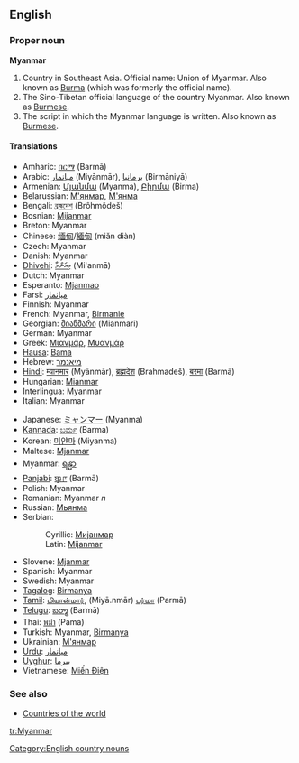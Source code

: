 ==English==

===Proper noun===
'''Myanmar'''

# Country in Southeast Asia. Official name: Union of Myanmar. Also known as [[Burma]] (which was formerly the official name).
# The Sino-Tibetan official language of the country Myanmar. Also known as [[Burmese]].
# The script in which the Myanmar language is written. Also known as [[Burmese]].

====Translations====
{{top}}
*Amharic: [[በርማ]] (Barmā)
*Arabic: [[ميانمار]] (Miyānmār), [[برمانيا]] (Birmāniyā)
*Armenian: [[Մյանմա]] (Myanma), [[Բիրմա]] (Birma)
*Belarussian: [[М'янмар]], [[М'янма]]
*Bengali: [[ব্রহ্মদেশ]] (Brôhmôdeš)
*Bosnian: [[Mijanmar]] {{m}}
*Breton: Myanmar
*Chinese: [[缅甸]]/[[緬甸]] (miǎn diàn)
*Czech: Myanmar
*Danish: Myanmar
*[[Dhivehi]]: [[މިއަންމާ]] (Mi'anmā)
*Dutch: Myanmar
*Esperanto: [[Mjanmao]]
*Farsi: [[میانمار]]
*Finnish: Myanmar
*French: Myanmar, [[Birmanie]]
*Georgian: [[მიანმარი]] (Mianmari)
*German: Myanmar
*Greek: [[Μιανμάρ]], [[Μυανμάρ]]
*[[Hausa]]: [[Bama]]
*Hebrew: [[מיאנמר]]
*[[Hindi]]: [[म्यानमार]] (Myānmār), [[ब्रह्मदेश]] (Brahmadeš), [[बरमा]] (Barmā)
*Hungarian: [[Mianmar]]
*Interlingua: Myanmar
*Italian: Myanmar
{{mid}}
*Japanese: [[ミャンマー]] (Myanma)
*[[Kannada]]: [[ಬರ್ಮ]] (Barma)
*Korean: [[미얀마]] (Miyanma)
*Maltese: [[Mjanmar]]
*Myanmar: [[ရန္မာ]]
*[[Panjabi]]: [[ਬਰ੍ਮਾ]] (Barmā)
*Polish: Myanmar
*Romanian: Myanmar ''n''
*Russian: [[Мьянма]]
*Serbian:
*:Cyrillic: [[Мијанмар]] {{m}}
*:Latin: [[Mijanmar#Serbian|Mijanmar]] {{m}}
*Slovene: [[Mjanmar]]
*Spanish: Myanmar
*Swedish: Myanmar
*[[Tagalog]]: [[Birmanya]]
*[[Tamil]]: [[மியான்மார்]], (Miyā.nmār) [[பர்மா]] (Parmā)
*[[Telugu]]: [[బర్మా]] (Barmā)
*Thai: [[พม่า]] (Pamā)
*Turkish: Myanmar, [[Birmanya]]
*Ukrainian: [[М'янмар]]
*[[Urdu]]: [[میانمار]]
*[[Uyghur]]: [[ﺑﯩﺮﻣﺎ]]
*Vietnamese: [[Miến Điện]]
{{bottom}}

===See also===
*[[Countries of the world]]
[[Category:English country nouns]]

[[tr:Myanmar]]